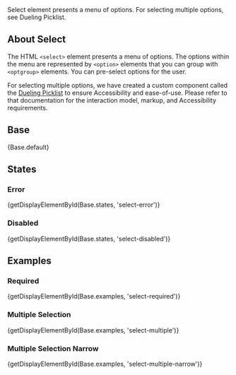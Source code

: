 
<div className="doc lead">
  Select element presents a menu of options. For selecting multiple options, see Dueling Picklist.
</div>

## About Select
The HTML `<select>` element presents a menu of options. The options within the menu are represented by `<option>` elements that you can group with `<optgroup>` elements. You can pre-select options for the user.

For selecting multiple options, we have created a custom component called the [Dueling Picklist](/components/dueling-picklist) to ensure Accessibility and ease-of-use. Please refer to that documentation for the interaction model, markup, and Accessibility requirements.

## Base

<CodeView>
  {Base.default}
</CodeView>

## States

### Error

<CodeView>
  {getDisplayElementById(Base.states, 'select-error')}
</CodeView>

### Disabled

<CodeView>
  {getDisplayElementById(Base.states, 'select-disabled')}
</CodeView>

## Examples

### Required

<CodeView>
  {getDisplayElementById(Base.examples, 'select-required')}
</CodeView>

### Multiple Selection

<CodeView>
  {getDisplayElementById(Base.examples, 'select-multiple')}
</CodeView>

### Multiple Selection Narrow

<CodeView>
  {getDisplayElementById(Base.examples, 'select-multiple-narrow')}
</CodeView>
